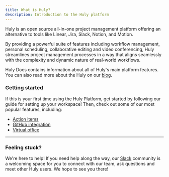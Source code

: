 ```yaml
---
title: What is Huly?
description: Introduction to the Huly platform
---
```



Huly is an open source all-in-one project management platform offering an alternative to tools like Linear, Jira, Slack, Notion, and Motion. 

By providing a powerful suite of features including workflow management, personal scheduling, collaborative editing and video conferencing, Huly streamlines project management processes in a way that aligns seamlessly with the complexity and dynamic nature of real-world workflows.

<YouTube id='LXz9acQJRRk' />

Huly Docs contains information about all of Huly's main platform features. You can also read more about the Huly on our <a href="https://huly.blog/" target="_blank">blog</a>.

### Getting started

If this is your first time using the Huly Platform, get started by following our guide for setting up your workspace! Then, check out some of our most popular features, including:

* [Action items](/task-tracking/creating-action-items)
* [GitHub integration](/integrations/github)
* [Virtual office](/communication/virtual-office)

---

### Feeling stuck?

We're here to help! If you need help along the way, our <a href="https://hulycommunity.slack.com/join/shared_invite/zt-29kl7zmwz-2b3RRVTiWhhtAwzHjBm3Wg#/shared-invite/email" target="_blank">Slack</a> community is a welcoming space for you to connect with our team, ask questions and meet other Huly users. We hope to see you there!
